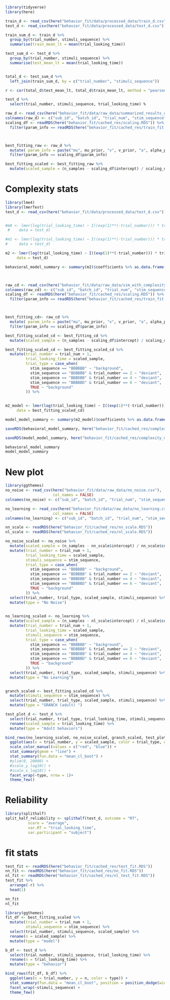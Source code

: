 
```r
library(tidyverse)
library(here)


```

```r
train_d <- read_csv(here("behavior_fit/data/processed_data/train_d.csv"))
test_d <- read_csv(here("behavior_fit/data/processed_data/test_d.csv"))

train_sum_d <- train_d %>% 
  group_by(trial_number, stimuli_sequence) %>% 
  summarise(train_mean_lt = mean(trial_looking_time))

test_sum_d <- test_d %>% 
  group_by(trial_number, stimuli_sequence) %>% 
  summarise(test_mean_lt = mean(trial_looking_time))


total_d <- test_sum_d %>% 
  left_join(train_sum_d, by = c("trial_number", "stimuli_sequence"))

r <- cor(total_d$test_mean_lt, total_d$train_mean_lt, method = "pearson")
```



```r
test_d %>% 
  select(trial_number, stimuli_sequence, trial_looking_time) %
```

```r
raw_d <- read_csv(here("behavior_fit/data/raw_data/summarized_results_detailed_spore_adult.csv"))
colnames(raw_d) <- c("sub_id", "batch_id", "trial_num", "stim_sequence", "violation", "epsilon", "b_val", "d_val", "mu_prior", "v_prior", "alpha_prior", "beta_prior", "n_samples")
scaling_df <- readRDS(here("behavior_fit/cached_res/scaling.RDS")) %>% 
  filter(param_info == readRDS(here("behavior_fit/cached_res/train_fit.RDS")) %>% arrange(-r) %>% head(1) %>% pull(param_info))



best_fitting_raw <- raw_d %>% 
  mutate( param_info = paste("mu", mu_prior, "v", v_prior, "a", alpha_prior, "b", beta_prior, "ep", epsilon, sep = "_")) %>% 
  filter(param_info == scaling_df$param_info)

best_fitting_scaled <- best_fitting_raw %>% 
  mutate(scaled_sample = (n_samples - scaling_df$intercept) / scaling_df$coef)
```


# Complexity stats 

```r
library(lme4)
library(lmerTest)
test_d <- read_csv(here("behavior_fit/data/processed_data/test_d.csv"))


#m0 <- lmer(log(trial_looking_time) ~ I((exp(1)**(-trial_number))) * trial_type * complexity + (trial_number * trial_type * complexity|subject), 
 #    data = test_d)

#m1 <- lmer(log(trial_looking_time) ~ I((exp(1)**(-trial_number))) * trial_type * complexity + (trial_number * complexity|subject), 
#     data = test_d)

m2 <- lmer(log(trial_looking_time) ~ I((exp(1)**(-trial_number))) * trial_type * complexity + (complexity|subject), 
     data = test_d)

behavioral_model_summary <- summary(m2)$coefficients %>% as.data.frame() 




```


```r
raw_cd <- read_csv(here("behavior_fit/data/raw_data/sim_with_complexity.csv"))
colnames(raw_cd) <- c("sub_id", "batch_id", "trial_num", "stim_sequence", "violation", "epsilon", "b_val", "d_val", "mu_prior", "v_prior", "alpha_prior", "beta_prior", "complexity", "n_samples")
scaling_df <- readRDS(here("behavior_fit/cached_res/scaling.RDS")) %>% 
  filter(param_info == readRDS(here("behavior_fit/cached_res/train_fit.RDS")) %>% arrange(-r) %>% head(1) %>% pull(param_info))



best_fitting_cd<- raw_cd %>% 
  mutate( param_info = paste("mu", mu_prior, "v", v_prior, "a", alpha_prior, "b", beta_prior, "ep", epsilon, sep = "_")) %>% 
  filter(param_info == scaling_df$param_info)

best_fitting_scaled_cd <- best_fitting_cd %>% 
  mutate(scaled_sample = (n_samples - scaling_df$intercept) / scaling_df$coef)

```


```r
best_fitting_scaled_cd <- best_fitting_scaled_cd %>% 
  mutate(trial_number = trial_num + 1, 
         trial_looking_time = scaled_sample, 
         trial_type = case_when(
           stim_sequence == "BBBBBB" ~ "background", 
           stim_sequence == "BDBBBB" & trial_number == 2 ~ "deviant", 
           stim_sequence == "BBBDBB" & trial_number == 4 ~ "deviant", 
           stim_sequence == "BBBBBD" & trial_number == 6 ~ "deviant", 
           TRUE ~ "background"
         )) %>% 
  

m2_model <- lmer(log(trial_looking_time) ~ I((exp(1)**(-trial_number))) * trial_type * complexity + (1|sub_id), 
     data = best_fitting_scaled_cd)

model_model_summary <- summary(m2_model)$coefficients %>% as.data.frame() 
```

```r
saveRDS(behavioral_model_summary, here("behavior_fit/cached_res/complexity_behavior_lm.RDS"))

saveRDS(model_model_summary, here("behavior_fit/cached_res/complexity_model_lm.RDS"))
```

```r
behavioral_model_summary
model_model_summary
```



# New plot 

```r
library(ggthemes)
no_noise <- read_csv(here("behavior_fit/data/raw_data/no_noise.csv"), 
                     col_names = FALSE)
colnames(no_noise) <- c("sub_id", "batch_id", "trial_num", "stim_sequence", "violation", "epsilon", "b_val", "d_val", "mu_prior", "v_prior", "alpha_prior", "beta_prior", "n_samples")

no_learning <- read_csv(here("behavior_fit/data/raw_data/no_learning.csv"), 
                     col_names = FALSE)
colnames(no_learning) <- c("sub_id", "batch_id", "trial_num", "stim_sequence", "violation", "epsilon", "b_val", "d_val", "mu_prior", "v_prior", "alpha_prior", "beta_prior", "n_samples")

nn_scale <- readRDS(here("behavior_fit/cached_res/nn_scale.RDS"))
nl_scale <- readRDS(here("behavior_fit/cached_res/nl_scale.RDS"))

no_noise_scaled <- no_noise %>% 
  mutate(scaled_sample = (n_samples - nn_scale$intercept) / nn_scale$coef) %>% 
  mutate(trial_number = trial_num + 1, 
         trial_looking_time = scaled_sample, 
         stimuli_sequence = stim_sequence, 
         trial_type = case_when(
           stim_sequence == "BBBBBB" ~ "background", 
           stim_sequence == "BDBBBB" & trial_number == 2 ~ "deviant", 
           stim_sequence == "BBBDBB" & trial_number == 4 ~ "deviant", 
           stim_sequence == "BBBBBD" & trial_number == 6 ~ "deviant", 
           TRUE ~ "background"
         )) %>% 
  select(trial_number, trial_type, scaled_sample, stimuli_sequence) %>% 
  mutate(type = "No Noise")
  

no_learning_scaled <- no_learning %>% 
  mutate(scaled_sample = (n_samples - nl_scale$intercept) / nl_scale$coef) %>% 
  mutate(trial_number = trial_num + 1, 
         trial_looking_time = scaled_sample, 
         stimuli_sequence = stim_sequence, 
         trial_type = case_when(
           stim_sequence == "BBBBBB" ~ "background", 
           stim_sequence == "BDBBBB" & trial_number == 2 ~ "deviant", 
           stim_sequence == "BBBDBB" & trial_number == 4 ~ "deviant", 
           stim_sequence == "BBBBBD" & trial_number == 6 ~ "deviant", 
           TRUE ~ "background"
         )) %>% 
  select(trial_number, trial_type, scaled_sample, stimuli_sequence) %>% 
  mutate(type = "No Learning")


granch_scaled <- best_fitting_scaled_cd %>% 
  mutate(stimuli_sequence = stim_sequence) %>% 
  select(trial_number, trial_type, scaled_sample, stimuli_sequence) %>% 
  mutate(type = "GRANCH (adult) ")

test_plot_d <- test_d %>% 
  select(trial_number, trial_type, trial_looking_time, stimuli_sequence) %>% 
  rename(scaled_sample = trial_looking_time) %>% 
  mutate(type = "Adult behaviors")

bind_rows(no_learning_scaled, no_noise_scaled, granch_scaled, test_plot_d) %>% 
  ggplot(aes(x = trial_number, y = scaled_sample, color = trial_type, group = trial_type)) + 
  scale_color_manual(values = c("red", "blue")) + 
  stat_summary(geom = "line") + 
  stat_summary(fun.data = "mean_cl_boot") + 
  #ylim(0, 20000) + 
  #scale_y_log10() + 
  #scale_x_log10() + 
  facet_wrap(~type, nrow = 1)+ 
  theme_few() 

```








# Reliability 

```r
library(splithalf)
split_half_reliability <- splithalf(test_d, outcome = "RT", 
          score = "average", 
          var.RT = "trial_looking_time", 
          var.participant = "subject")
```

# fit stats

```r
test_fit <- readRDS(here("behavior_fit/cached_res/test_fit.RDS"))
nn_fit <- readRDS(here("behavior_fit/cached_res/nn_fit.RDS"))
nl_fit <- readRDS(here("behavior_fit/cached_res/nl_test_fit.RDS"))
test_fit %>% 
  arrange(-r) %>% 
  head(1)

nn_fit
nl_fit
```


```r
library(ggthemes)
fit_df <- best_fitting_scaled %>% 
  mutate(trial_number = trial_num + 1, 
         stimuli_sequence = stim_sequence) %>% 
  select(trial_number, stimuli_sequence, scaled_sample) %>% 
  rename(n = scaled_sample) %>% 
  mutate(type = "model")

b_df <- test_d %>% 
  select(trial_number, stimuli_sequence, trial_looking_time) %>% 
  rename(n = trial_looking_time) %>% 
  mutate(type = "behavior")

bind_rows(fit_df, b_df) %>% 
  ggplot(aes(x = trial_number, y = n, color = type)) + 
  stat_summary(fun.data = "mean_cl_boot", position = position_dodge(width = .2)) + 
  facet_wrap(~stimuli_sequence) + 
  theme_few()
```

